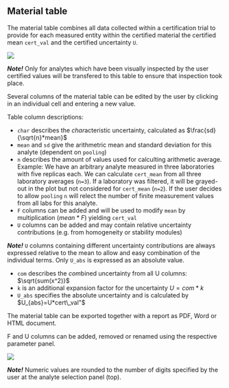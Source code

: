 ## Material table

The material table combines all data collected within a certification trial to provide for each measured entity within the certified material the certified mean `cert_val` and the certified uncertainty `U`.

![](C_Modul_Tab3.png)

***Note!*** Only for analytes which have been visually inspected by the user certified values will be transfered to this table to ensure that inspection took place.

Several columns of the material table can be edited by the user by clicking in an individual cell and entering a new value.

Table column descriptions:

-   `char` describes the *char*acteristic uncertainty, calculated as $\frac{sd}{\sqrt{n}*mean}$
-   `mean` and `sd` give the arithmetric mean and standard deviation for this analyte (dependent on `pooling`)
-   `n` describes the amount of values used for calculting arithmetic average. Example: We have an arbitrary analyte measured in three laboratories with five replicas each. We can calculate `cert_mean` from all three laboratory averages (`n=3`). If a laboratory was filtered, it will be grayed-out in the plot but not considered for `cert_mean` (`n=2`). If the user decides to allow `pooling` `n` will relect the number of finite measurement values from all labs for this analyte.
-   `F` columns can be added and will be used to modify `mean` by multiplication ($mean*F$) yielding `cert_val`
-   `U` columns can be added and may contain relative uncertainty contributions (e.g. from homogeneity or stability modules)

***Note!*** `U` columns containing different uncertainty contributions are always expressed relative to the mean to allow and easy combination of the individual terms. Only `U_abs` is expressed as an absolute value.

-   `com` describes the *com*bined uncertainty from all U columns: $\sqrt{sum(x^2)}$
-   `k` is an additional expansion factor for the uncertainty $U=com*k$
-   `U_abs` specifies the absolute uncertainty and is calculated by $U_{abs}=U*cert\_val"$

The material table can be exported together with a report as PDF, Word or HTML document.

F and U columns can be added, removed or renamed using the respective parameter panel.

![](C_Modul_Tab3_pars.png)

***Note!*** Numeric values are rounded to the number of digits specified by the user at the analyte selection panel (top).
